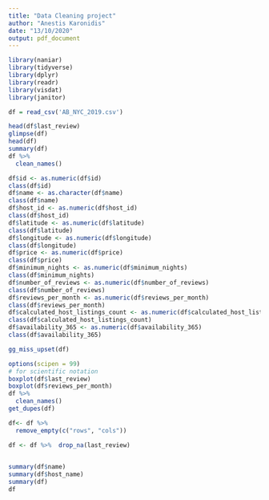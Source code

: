 ```yaml
---
title: "Data Cleaning project"
author: "Anestis Karonidis"
date: "13/10/2020"
output: pdf_document
---
```

```r
library(naniar)
library(tidyverse)
library(dplyr)
library(readr)
library(visdat)
library(janitor)
```

```r
df = read_csv('AB_NYC_2019.csv')
```

```r
head(df$last_review)
glimpse(df)
head(df)
summary(df)
df %>% 
  clean_names()
```

```r
df$id <- as.numeric(df$id)
class(df$id)
df$name <- as.character(df$name)
class(df$name)
df$host_id <- as.numeric(df$host_id)
class(df$host_id)
df$latitude <- as.numeric(df$latitude)
class(df$latitude)
df$longitude <- as.numeric(df$longitude)
class(df$longitude)
df$price <- as.numeric(df$price)
class(df$price)
df$minimum_nights <- as.numeric(df$minimum_nights)
class(df$minimum_nights)
df$number_of_reviews <- as.numeric(df$number_of_reviews)
class(df$number_of_reviews)
df$reviews_per_month <- as.numeric(df$reviews_per_month)
class(df$reviews_per_month)
df$calculated_host_listings_count <- as.numeric(df$calculated_host_listings_count)
class(df$calculated_host_listings_count)
df$availability_365 <- as.numeric(df$availability_365)
class(df$availability_365)
```

```r
gg_miss_upset(df)

```

```r
options(scipen = 99)
# for scientific notation
boxplot(df$last_review) 
boxplot(df$reviews_per_month)
df %>% 
  clean_names()
get_dupes(df)

df<- df %>%
  remove_empty(c("rows", "cols"))

```

```r
df <- df %>%  drop_na(last_review)
 
```

```r
summary(df$name)
summary(df$host_name)
summary(df)
df
```
